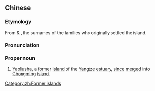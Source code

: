 {{also|姚刘沙}}
==Chinese==
{{zh-forms|[[Yao]]<br>(surname)|[[Liu]]<br>(surname)|[[sands]]<br>[[shoal]]|s=姚刘沙}}
{{wikipedia|Yaoliusha}}

===Etymology===
From {{m|zh|姚}} & {{m|zh|劉}}, the surnames of the families who originally settled the island.

===Pronunciation===
{{zh-pron
|m=Yáoliúshā
|cat=pn
}}

===Proper noun===
{{zh-proper noun}}
# [[Yaoliusha]], a [[former]] [[island]] of the [[Yangtze]] [[estuary]], [[since]] [[merge]]d into [[Chongming]] [[island|Island]].

[[Category:zh:Former islands]]
